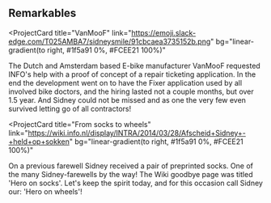 ## Remarkables

<ProjectCard
  title="VanMooF"
  link="https://emoji.slack-edge.com/T025AMBA7/sidneysmile/91cbcaea3735152b.png"
  bg="linear-gradient(to right, #1f5a91 0%, #FCEE21 100%)"
>
  The Dutch and Amsterdam based E-bike manufacturer VanMooF requested INFO's help with a proof of concept of a repair ticketing application. In the end the development went on to have the Fixer application used by all involved bike doctors, and the hiring lasted not a couple months, but over 1.5 year. And Sidney could not be missed and as one the very few even survived letting go of all contractors! 
</ProjectCard>

<ProjectCard
  title="From socks to wheels"
  link="https://wiki.info.nl/display/INTRA/2014/03/28/Afscheid+Sidney+-+held+op+sokken"
  bg="linear-gradient(to right, #1f5a91 0%, #FCEE21 100%)"
>
  On a previous farewell Sidney received a pair of preprinted socks. One of the many Sidney-farewells by the way! The Wiki goodbye page was titled 'Hero on socks'. Let's keep the spirit today, and for this occasion call Sidney our: 'Hero on wheels'! 
</ProjectCard>
